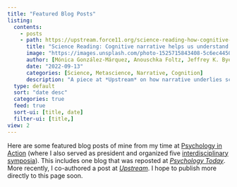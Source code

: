 ```yaml
---
title: "Featured Blog Posts"
listing:
  contents: 
    - posts
    - path: https://upstream.force11.org/science-reading-how-cognitive-narrative-can-help-us-understand-science-better/
      title: "Science Reading: Cognitive narrative helps us understand science better"
      image: "https://images.unsplash.com/photo-1525715843408-5c6ec44503b1?crop=entropy&cs=tinysrgb&fit=max&fm=jpg&ixid=MnwxMTc3M3wwfDF8c2VhcmNofDEwfHxyZWFkaW5nfGVufDB8fHx8MTY2MzAwOTE1Nw&ixlib=rb-1.2.1&q=80&w=1304"
      author: [Mónica González-Márquez, Anouschka Foltz, Jeffrey K. Bye, Ali Fulsher]
      date: "2022-09-13"
      categories: [Science, Metascience, Narrative, Cognition]
      description: "A piece at *Upstream* on how narrative underlies science"
  type: default
  sort: "date desc"
  categories: true
  feed: true
  sort-ui: [title, date]
  filter-ui: [title,]
view: 2
---
```


Here are some featured blog posts of mine from my time at [Psychology in Action](https://www.psychologyinaction.org/) (where I also served as president and organized five [interdisciplinary symposia](https://www.psychologyinaction.org/events/)). This includes one blog that was reposted at [*Psychology Today*](https://www.psychologytoday.com). More recently, I co-authored a post at [*Upstream*](https://upstream.force11.org/). I hope to publish more directly to this page soon.
